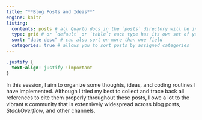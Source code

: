 ```yaml
---
title: "**Blog Posts and Ideas**"
engine: knitr
listing: 
  contents: posts # all Quarto docs in the `posts` directory will be included on your listing page
  type: grid # or `default` or `table`; each type has its own set of yaml options to include
  sort: "date desc" # can also sort on more than one field
  categories: true # allows you to sort posts by assigned categories 
---
```


```css
.justify {
  text-align: justify !important
}
```

::: {.justify}

In this session, I aim to organize some thoughts, ideas, and coding routines I have implemented. Although I tried my best to collect and trace back all references to cite them properly throughout these posts, I owe a lot to the vibrant `R` community that is extensively widespread across blog posts, *StackOverflow*, and other channels.


:::